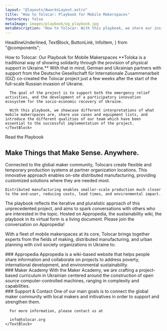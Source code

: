 ```yaml
---
layout: "@layouts/AwardsLayout.astro"
title: "How to Tolocar: Playbook for Mobile Makerspaces"
footerGrey: false
metaImage: images/playbook/og_playbook.jpg
metaDescription: "How to Tolocar: With this playbook, we share our insights from the Tolocar project, and the diverse possibilities and applications of mobile makerspaces in Ukraine since May 2022."
---
```


  HeadlineUnderlined,
  TextBlock,
  ButtonLink,
  InfoItem,
} from "@components";

<WideCard
  bg={3}
  className="mt-20 md:mt-32 !px-0"
  centerImage="images/playbook/playbook.svg"
  centerImageClasses="w-full relative -top-32"
/>
<div class="bg-neutral-50 w-full -mt-48 pt-48">
  <div class="container-width grid grid-cols-1 md:grid-cols-12 gap-8 mt-8 mb-20 md:mt-20 bg-neutral-50 lg:!px-0">
    <HeadlineUnderlined variant={11} className="pt-10 pb-8 sm:py-0 col-span-5">
      How to Tolocar: Our Playbook for Mobile Makerspaces
    </HeadlineUnderlined>
    <TextBlock className="col-span-6">
      **Toloka is a traditional way of showing solidarity through the provision of physical support in Ukraine.** With that in mind, German and Ukrainian partners with support from the Deutsche Gesellschaft für Internationale Zusammenarbeit (GIZ) co-created the Tolocar project just a few weeks after the start of the full-scale Russian invasion of Ukraine. 

      The goal of the project is to support both the emergency relief activities, and the development of a participatory innovation ecosystem for the socio-economic recovery of Ukraine.

      With this playbook, we showcase different interpretations of what mobile makerspaces are, share use cases and equipment lists, and introduce the different qualities of our team which have been essential to the successful implementation of the project.
    </TextBlock>
  </div>
</div>


<div class="container-width grid grid-cols-12 p-0 md:pt-24">
  <HeadlineUnderlined large variant={12} className="pt-10 pb-8 sm:py-0 col-span-5 mb-10">Read the Playbook</HeadlineUnderlined>
  <object type="application/pdf" data={baseUrl + "/playbook/HowToTolocar_Playbook_EN_ES.pdf"} width="100%" height="800px" className="w-full md:col-span-12"></object>
</div>

<div class="container-width grid grid-cols-1 md:grid-cols-12 gap-8 py-8 md:py-24">
  <div class="col-span-1 md:col-span-12">
    <h2
      class="text-neutral-900 text-lg leading-6 lg:text-2xl lg:leading-7 font-aktiv font-semibold"
    >
      Make Things that Make Sense. Anywhere.
    </h2>
  </div>
  <TextBlock className="col-span-1 md:col-span-5">
    Connected to the global maker community, Tolocars create flexible and temporary production systems at partner organization locations. This innovative approach enables on-site distributed manufacturing, providing customized solutions where they are needed most.

    Distributed manufacturing enables smaller-scale production much closer to the end-user, reducing costs, lead times, and environmental impact.
  </TextBlock>
  <div className="col-span-1 md:col-span-5">
    <TextBlock>
      The playbook reflects the iterative and pluralistic approach of this unprecedented project, and aims to spark conversations with others who are interested in the topic. Hosted on Appropedia, the sustainability wiki, the playbook in its virtual form is a living document. Please join the conversation on Appropedia!
    </TextBlock>
    <ButtonLink
      target={"https://www.appropedia.org/Tolocar_Playbook"}
      className={"mt-8"}
      caption={"Playbook on Appropedia"}
      variant={"dark"}
      newTab={true}
    />
  </div>
</div>

<div class="bg-tolo-green w-full text-white">
  <div class="container-width grid grid-cols-1 md:grid-cols-12 gap-x-16 gap-y-4 md:gap-y-24 py-8 md:py-24">
    <div class="col-span-1 md:col-span-5 flex items-center justify-center">
      <Lightbox image="images/playbook/tolocar_map.jpg" path="/en/playbook/" alt="Playbook Map" />
    </div>
    <div class="col-span-1 md:col-span-7 font-semibold font-aktiv text-2xl">
      <p class="mb-8">With a fleet of mobile makerspaces at its core, Tolocar
        brings together experts from the fields of making, distributed
        manufacturing, and urban planning with civil society
        organizations in Ukraine to:</p>
    </div>
    <div class="col-span-1 md:col-span-12 grid grid-cols-1 md:grid-cols-3 gap-8">
      <InfoItem
        description="Harness Ukraine's digital innovation capacity to meet urgent humanitarian needs"
        icon="lightbulb"
        className="col-span-1"
      />
      <InfoItem
        description="Support both new and existing stationary makerspaces"
        icon="truck"
        className="col-span-1"
      />
      <InfoItem
        description="Expand the reach of Ukrainian makers by connecting them to national, regional, and global maker networks"
        icon="users"
        className="col-span-1"
      />
      <InfoItem
        description="Strengthen decentralized production systems at partner locations, such as displaced businesses, makerspaces or community workshops"
        icon="gear"
        className="col-span-1"
      />
      <InfoItem
        description="Develop the capacities of Ukrainian makers and makerspace managers"
        icon="screwdriver-wrench"
        className="col-span-1"
      />
    </div>
  </div>
</div>

<div class="bg-neutral-50 w-full">
  <div class="container-width grid grid-cols-1 md:grid-cols-12 py-8 md:py-24 gap-8">
    <TextBlock className="col-span-1 md:col-span-4">
      ### Appropedia
      Appropedia is a wiki-based website that helps people share information and collaborate on projects to address poverty, international development, and environmental sustainability.
      <br/><LinkNewTab caption="www.appropedia.org" href="https://www.appropedia.org" />
    </TextBlock>
    <TextBlock className="col-span-1 md:col-span-4">
      ### Maker Academy
      With the Maker Academy, we are crafting a project-based curriculum in Ukrainian centered around the construction of open source computer-controlled machines, ranging in complexity and capabilities.
      <br/><LinkNewTab caption="tolocar.org/en/academy" href="https://tolocar.org/en/academy" />
    </TextBlock>
    <TextBlock className="col-span-1 md:col-span-4">
      ### Support & Contact
      One of our main goals is to connect the global maker community with local makers and initivatives in order to support and strengthen them. 

      For more information, please contact us at 

      info@tolocar.org
    </TextBlock>
  </div>
</div>
